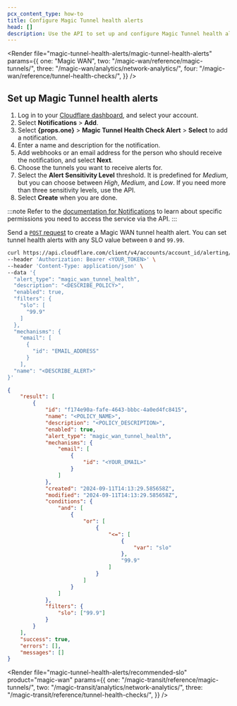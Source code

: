 ```yaml
---
pcx_content_type: how-to
title: Configure Magic Tunnel health alerts
head: []
description: Use the API to set up and configure Magic Tunnel health alerts
---
```



<Render
	file="magic-tunnel-health-alerts/magic-tunnel-health-alerts"
	params={{
		one: "Magic WAN",
		two: "/magic-wan/reference/magic-tunnels/",
		three: "/magic-wan/analytics/network-analytics/",
		four: "/magic-wan/reference/tunnel-health-checks/",
	}}
/>

## Set up Magic Tunnel health alerts

<Tabs syncKey="dashPlusAPI"> <TabItem label="Dashboard">

1. Log in to your [Cloudflare dashboard](https://dash.cloudflare.com/login), and select your account.
2. Select **Notifications** > **Add**.
3. Select **{props.one}** > **Magic Tunnel Health Check Alert** > **Select** to add a notification.
4. Enter a name and description for the notification.
5. Add webhooks or an email address for the person who should receive the notification, and select **Next**.
6. Choose the tunnels you want to receive alerts for.
7. Select the **Alert Sensitivity Level** threshold. It is predefined for _Medium_, but you can choose between _High_, _Medium_, and _Low_. If you need more than three sensitivity levels, use the API.
8. Select **Create** when you are done.

</TabItem> <TabItem label="API">

:::note
Refer to the [documentation for Notifications](/notifications/get-started/) to learn about specific permissions you need to access the service via the API.
:::

Send a [`POST` request](/api/operations/notification-policies-create-a-notification-policy) to create a Magic WAN tunnel health alert. You can set tunnel health alerts with any SLO value between `0` and `99.99`.

```bash
curl https://api.cloudflare.com/client/v4/accounts/account_id/alerting/v3/policies \
--header 'Authorization: Bearer <YOUR_TOKEN>' \
--header 'Content-Type: application/json' \
--data '{
  "alert_type": "magic_wan_tunnel_health",
  "description": "<DESCRIBE_POLICY>",
  "enabled": true,
  "filters": {
    "slo": [
      "99.9"
    ]
  },
  "mechanisms": {
    "email": [
      {
        "id": "EMAIL_ADDRESS"
      }
    ],
  "name": "<DESCRIBE_ALERT>"
}'
```

```json output
{
	"result": [
		{
			"id": "f174e90a-fafe-4643-bbbc-4a0ed4fc8415",
			"name": "<POLICY_NAME>",
			"description": "<POLICY_DESCRIPTION>",
			"enabled": true,
			"alert_type": "magic_wan_tunnel_health",
			"mechanisms": {
				"email": [
					{
						"id": "<YOUR_EMAIL>"
					}
				]
			},
			"created": "2024-09-11T14:13:29.585658Z",
			"modified": "2024-09-11T14:13:29.585658Z",
			"conditions": {
				"and": [
					{
						"or": [
							{
								"<=": [
									{
										"var": "slo"
									},
									"99.9"
								]
							}
						]
					}
				]
			},
			"filters": {
				"slo": ["99.9"]
			}
		}
	],
	"success": true,
	"errors": [],
	"messages": []
}
```

</TabItem> </Tabs>

<Render
	file="magic-tunnel-health-alerts/recommended-slo"
	product="magic-wan"
	params={{
		one: "/magic-transit/reference/magic-tunnels/",
		two: "/magic-transit/analytics/network-analytics/",
		three: "/magic-transit/reference/tunnel-health-checks/",
	}}
/>
